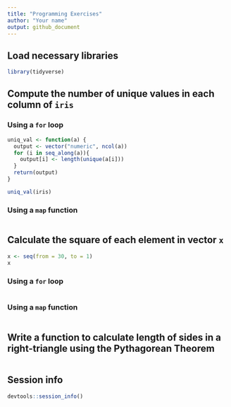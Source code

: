 ```yaml
---
title: "Programming Exercises"
author: "Your name"
output: github_document
---
```


## Load necessary libraries

```r
library(tidyverse)
```

## Compute the number of unique values in each column of `iris`

### Using a `for` loop

```r

uniq_val <- function(a) {
  output <- vector("numeric", ncol(a))
  for (i in seq_along(a)){
    output[i] <- length(unique(a[i]))
  }
  return(output)
}

uniq_val(iris)

```

### Using a `map` function

```r

```

## Calculate the square of each element in vector `x`

```r
x <- seq(from = 30, to = 1)
x
```

### Using a `for` loop

```r

```

### Using a `map` function

```r

```

## Write a function to calculate length of sides in a right-triangle using the Pythagorean Theorem

```r

```

## Session info

```r
devtools::session_info()
```


